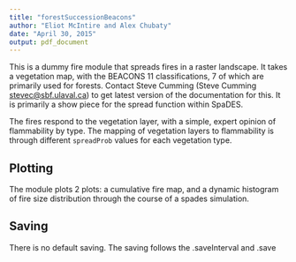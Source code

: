 ```yaml
---
title: "forestSuccessionBeacons"
author: "Eliot McIntire and Alex Chubaty"
date: "April 30, 2015"
output: pdf_document
---
```


This is a dummy fire module that spreads fires in a raster landscape. It takes a vegetation map, with the BEACONS 11 classifications, 7 of which are primarily used for forests. Contact Steve Cumming (Steve Cumming <stevec@sbf.ulaval.ca>) to get latest version of the documentation for this. It is primarily a show piece for the spread function within SpaDES.

The fires respond to the vegetation layer, with a simple, expert opinion of flammability by type. The mapping of vegetation layers to flammability is through different `spreadProb` values for each vegetation type.

## Plotting

The module plots 2 plots: a cumulative fire map, and a dynamic histogram of fire size distribution through the course of a spades simulation.

## Saving

There is no default saving. The saving follows the .saveInterval and .save

